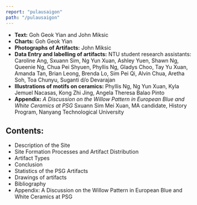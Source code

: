 ```yaml
---
report: "pulausaigon"
path: "/pulausaigon"
---
```



- **Text:** Goh Geok Yian and John Miksic
- **Charts:** Goh Geok Yian
- **Photographs of Artifacts:** John Miksic
- **Data Entry and labelling of artifacts:** NTU student research assistants: Caroline Ang, Sxuann Sim, Ng Yun Xuan, Ashley Yuen, Shawn Ng, Queenie Ng, Chua Pei Shyuen, Phyllis Ng, Gladys Choo, Tay Yu Xuan, Amanda Tan, Brian Leong, Brenda Lo, Sim Pei Qi, Alvin Chua, Aretha Soh, Toa Chunyu, Suganti d/o Devarajan
- **Illustrations of motifs on ceramics:** Phyllis Ng, Ng Yun Xuan, Kyla Jemuel Nacasas, Kong Zhi Jing, Angela Theresa Balao Pinto
- **Appendix:** _A Discussion on the Willow Pattern in European Blue and White Ceramics at PSG_ Sxuann Sim Mei Xuan, MA candidate, History Program, Nanyang Technological University

## Contents:

- <BaseLink href="/pulausaigon/text/description">Description of the Site</BaseLink>
- <BaseLink href="/pulausaigon/text/siteformationprocesses">Site Formation Processes and Artifact Distribution</BaseLink>
- <BaseLink href="/pulausaigon/text/artifacttypes">Artifact Types</BaseLink>
- <BaseLink href="/pulausaigon/text/conclusion">Conclusion</BaseLink>
- <BaseLink href="/pulausaigon/text/statistics">Statistics of the PSG Artifacts</BaseLink>
- <BaseLink href="/pulausaigon/text/drawings">Drawings of artifacts</BaseLink>
- <BaseLink href="/pulausaigon/text/bibliography">Bibliography</BaseLink>
- <BaseLink href="/pulausaigon/text/appendix">Appendix: A Discussion on the Willow Pattern in European Blue and White Ceramics at PSG</BaseLink>